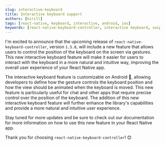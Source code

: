 ```yaml
---
slug: interactive-keyboard
title: Interactive keyboard support
authors: [kirill]
tags: [react-native, keyboard, interactive, android, ios]
keywords: [react-native-keyboard-controller, interactive keyboard, swipe to dismiss keyboard, control keyboard position via gesture]
---
```


I'm excited to announce that the upcoming release of `react-native-keyboard-controller`, version `1.5.0`, will include a new feature that allows users to control the position of the keyboard on the screen via gestures. This new interactive keyboard feature will make it easier for users to interact with the keyboard in a more natural and intuitive way, improving the overall user experience of your React Native app.


<div style={{ display: 'flex', justifyContent: 'center', marginBottom: 20 }}>
<Lottie src="img/interactive.lottie" style={{ width: 400, height: 400 }} />
</div>

<!--truncate-->

The interactive keyboard feature is customizable on Android 🤖, allowing developers to define how the gesture controls the keyboard position and how the view should be animated when the keyboard is moved. This new feature is particularly useful for chat and other apps that require precise control over the position of the keyboard. The addition of this new interactive keyboard feature will further enhance the library's capabilities and provide a more natural and intuitive user experience.

Stay tuned for more updates and be sure to check out our documentation for more information on how to use this new feature in your React Native app.

Thank you for choosing `react-native-keyboard-controller`! 😊